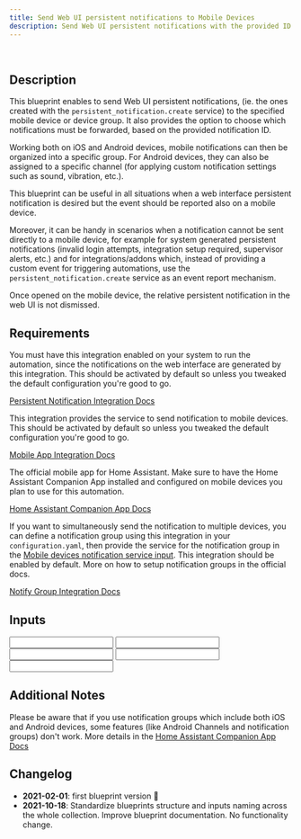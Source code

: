```yaml
---
title: Send Web UI persistent notifications to Mobile Devices
description: Send Web UI persistent notifications with the provided ID to the specified Mobile Devices.
---
```



<ImportCard id='persistent_notification_to_mobile' category='automation' />

<br />

## Description

This blueprint enables to send Web UI persistent notifications, (ie. the ones created with the `persistent_notification.create` service) to the specified mobile device or device group. It also provides the option to choose which notifications must be forwarded, based on the provided notification ID.

Working both on iOS and Android devices, mobile notifications can then be organized into a specific group. For Android devices, they can also be assigned to a specific channel (for applying custom notification settings such as sound, vibration, etc.).

This blueprint can be useful in all situations when a web interface persistent notification is desired but the event should be reported also on a mobile device.

Moreover, it can be handy in scenarios when a notification cannot be sent directly to a mobile device, for example for system generated persistent notifications (invalid login attempts, integration setup required, supervisor alerts, etc.) and for integrations/addons which, instead of providing a custom event for triggering automations, use the `persistent_notification.create` service as an event report mechanism.

Once opened on the mobile device, the relative persistent notification in the web UI is not dismissed.

## Requirements

<Requirement name='Persistent Notification Integration' required>

You must have this integration enabled on your system to run the automation, since the notifications on the web interface are generated by this integration. This should be activated by default so unless you tweaked the default configuration you're good to go.

[Persistent Notification Integration Docs](https://www.home-assistant.io/integrations/persistent_notification/)

</Requirement>
<Requirement name='Mobile App Integration' required>

This integration provides the service to send notification to mobile devices. This should be activated by default so unless you tweaked the default configuration you're good to go.

[Mobile App Integration Docs](https://www.home-assistant.io/integrations/mobile_app/)

</Requirement>
<Requirement name='Home Assistant Companion App' required>

The official mobile app for Home Assistant. Make sure to have the Home Assistant Companion App installed and configured on mobile devices you plan to use for this automation.

[Home Assistant Companion App Docs](https://companion.home-assistant.io/docs/notifications/notifications-basic#sending-notifications-to-multiple-devices)

</Requirement>
<Requirement name='Notify Group Integration' required>

If you want to simultaneously send the notification to multiple devices, you can define a notification group using this integration in your `configuration.yaml`, then provide the service for the notification group in the [Mobile devices notification service input](#mobile-devices-notification-service). This integration should be enabled by default. More on how to setup notification groups in the official docs.

[Notify Group Integration Docs](https://www.home-assistant.io/integrations/notify.group/)

</Requirement>

## Inputs

<Input
  name='Notification ID'
  description='The notification ID of persistent notifications which must be sent to mobile devices. Empty for all notifications. This allows to filter notifications based on their ID before it gets created on the mobile device. For example, if you want to receive notifications on your mobile device for all invalid login attempts, you could set this input to `http-login`, the ID of such persistent notifications.'
  selector='text'
/>
<Input
  name='Mobile devices notification service'
  description='The notification service for mobile devices (eg. service.mobile_app_<your_device_id_here>). You can provide both a notify group or a single notify device here.'
  selector='text'
  required
/>
<Input
  name='Replace notifications with same ID'
  description='Replace existing notifications with the same notification ID.'
  selector='boolean'
/>
<Input
  name='(Android only) Notification channel'
  description='Android notification channel. Allows to group notifications to then apply custom settings for sound, vibration, etc. Leave blank if you do not want to use this feature.'
  selector='text'
/>
<Input
  name='Notification group'
  description='Notification group for the notifications sent with this automation. Use this to group notifications in the notification tray. Leave blank if you do not want to use this feature.'
  selector='text'
/>

## Additional Notes

Please be aware that if you use notification groups which include both iOS and Android devices, some features (like Android Channels and notification groups) don't work. More details in the [Home Assistant Companion App Docs](https://companion.home-assistant.io/docs/notifications/notifications-basic#sending-notifications-to-multiple-devices)

## Changelog

- **2021-02-01**: first blueprint version :tada:
- **2021-10-18**: Standardize blueprints structure and inputs naming across the whole collection. Improve blueprint documentation. No functionality change.
